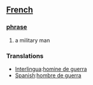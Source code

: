 == [[French]] ==
=== [[phrase]] ===
# a military man

=== Translations ===
*[[Interlingua]]:[[homine de guerra]]
*[[Spanish]]:[[hombre de guerra]]